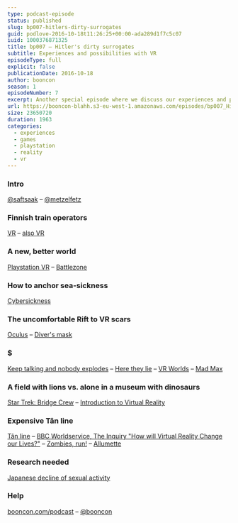 ```yaml
---
type: podcast-episode
status: published
slug: bp007-hitlers-dirty-surrogates
guid: podlove-2016-10-18t11:26:25+00:00-ada289d1f7c5c07
iuid: 1000376871325
title: bp007 – Hitler's dirty surrogates
subtitle: Experiences and possibilities with VR
episodeType: full
explicit: false
publicationDate: 2016-10-18
author: booncon
season: 1
episodeNumber: 7
excerpt: Another special episode where we discuss our experiences and possibilities with VR.
url: https://booncon-blahh.s3-eu-west-1.amazonaws.com/episodes/bp007_Hitlers_dirty_surrogates.mp3
size: 23650720
duration: 1963
categories:
  - experiences
  - games
  - playstation
  - reality
  - vr
---
```


### Intro

[@saftsaak](https://twitter.com/saftsaak) – [@metzelfetz](https://twitter.com/metzelfetz)

### Finnish train operators

[VR](https://www.vr.fi/cs/vr/en/frontpage) – [also VR](https://en.wikipedia.org/wiki/Virtual_reality)

### A new, better world

[Playstation VR](https://www.playstation.com/en-us/explore/playstation-vr/) – [Battlezone](https://www.playstation.com/en-us/games/battlezone-ps4/)

### How to anchor sea-sickness

[Cybersickness](https://www.wikiwand.com/en/Virtual_reality_sickness)

### The uncomfortable Rift to VR scars

[Oculus](https://www.oculus.com/) – [Diver's mask](https://thumbs.dreamstime.com/z/strange-businessman-diving-mask-snorkel-funny-office-worker-life-vest-scuba-diver-gear-office-combines-vacation-work-46889215.jpg)

### \$

[Keep talking and nobody explodes](https://www.playstation.com/en-us/games/keep-talking-and-nobody-explodes-ps4/) – [Here they lie](https://www.playstation.com/en-us/games/here-they-lie-ps4/) – [VR Worlds](https://www.playstation.com/en-gb/games/vr-worlds-ps4/) – [Mad Max](https://www.playstation.com/en-gb/games/mad-max-ps4/)

### A field with lions vs. alone in a museum with dinosaurs

[Star Trek: Bridge Crew](https://www.ubisoft.com/en-US/game/star-trek-bridge-crew/) – [Introduction to Virtual Reality](https://www.oculus.com/experiences/rift/1006887936048510/)

### Expensive Tân line

[Tân line](https://en.wikipedia.org/wiki/Tân_line) – [BBC Worldservice, The Inquiry "How will Virtual Reality Change our Lives?"](http://www.bbc.co.uk/programmes/p03tnxlp) – [Zombies, run!](https://itunes.apple.com/us/app/zombies-run!/id503519713) – [Allumette](http://www.penrosestudios.com/)

### Research needed

[Japanese decline of sexual activity](https://www.theguardian.com/world/2013/oct/20/young-people-japan-stopped-having-sex)

### Help

[booncon.com/podcast](http://booncon.com/podcast) – [@booncon](https://twitter.com/booncon)
